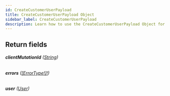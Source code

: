```yaml
---
id: CreateCustomerUserPayload
title: CreateCustomerUserPayload Object
sidebar_label: CreateCustomerUserPayload
description: Learn how to use the CreateCustomerUserPayload Object for Prismatic's API.
---
```


## Return fields

###### <b>clientMutationId</b> ([String](api/schema/scalar/String.mdx))

###### <b>errors</b> ([[ErrorType!]!](api/schema/object/ErrorType.mdx))

###### <b>user</b> ([User](api/schema/object/User.mdx))
